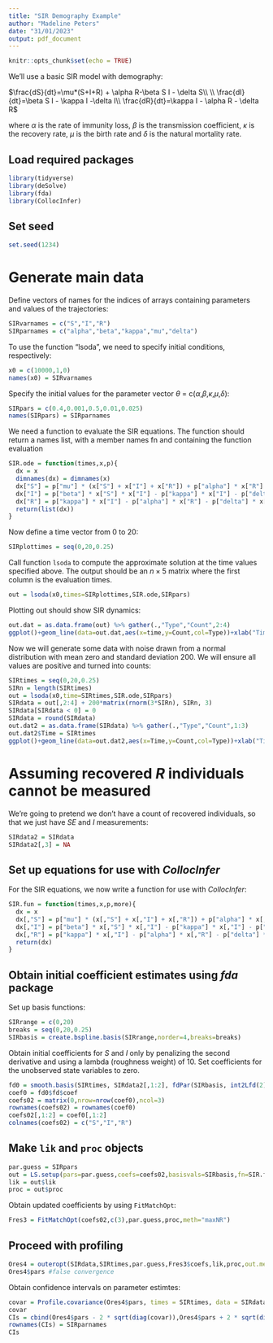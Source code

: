 ```yaml
---
title: "SIR Demography Example"
author: "Madeline Peters"
date: "31/01/2023"
output: pdf_document
---
```


```r
knitr::opts_chunk$set(echo = TRUE)
```

We'll use a basic SIR model with demography:

$\frac{dS}{dt}=\mu*(S+I+R) + \alpha R-\beta S I - \delta S\\ \\ \frac{dI}{dt}=\beta S I - \kappa I -\delta I\\ \frac{dR}{dt}=\kappa I - \alpha R - \delta R$ 

where $\alpha$ is the rate of immunity loss, $\beta$ is the transmission coefficient, $\kappa$ is the recovery rate, $\mu$ is the birth rate and $\delta$ is the natural mortality rate.

## Load required packages
```r
library(tidyverse)
library(deSolve)
library(fda)
library(CollocInfer)
```

## Set seed
```r
set.seed(1234)
```

# Generate main data
Define vectors of names for the indices of arrays containing parameters and values of the trajectories:
```r
SIRvarnames = c("S","I","R")
SIRparnames = c("alpha","beta","kappa","mu","delta")
```

To use the function "lsoda", we need to specify initial conditions, respectively:
```r
x0 = c(10000,1,0)
names(x0) = SIRvarnames
```

Specify the initial values for the parameter vector $\theta$ = c($\alpha$,$\beta$,$\kappa$,$\mu$,$\delta$):
```r
SIRpars = c(0.4,0.001,0.5,0.01,0.025)
names(SIRpars) = SIRparnames
```

We need a function to evaluate the SIR equations. The function should return a names list, with a member names fn and containing the function evaluation
```r
SIR.ode = function(times,x,p){
  dx = x
  dimnames(dx) = dimnames(x)
  dx["S"] = p["mu"] * (x["S"] + x["I"] + x["R"]) + p["alpha"] * x["R"] - p["beta"] * x["S"] * x["I"] - p["delta"] * x["S"]
  dx["I"] = p["beta"] * x["S"] * x["I"] - p["kappa"] * x["I"] - p["delta"] * x["I"]
  dx["R"] = p["kappa"] * x["I"] - p["alpha"] * x["R"] - p["delta"] * x["R"]
  return(list(dx))
}
```

Now define a time vector from 0 to 20:
```r
SIRplottimes = seq(0,20,0.25)
```

Call function `lsoda` to compute the approximate solution at the time values specified above. The output should be an $n \times 5$ matrix where the first column is the evaluation times.
```r
out = lsoda(x0,times=SIRplottimes,SIR.ode,SIRpars)
```

Plotting out should show SIR dynamics:
```r
out.dat = as.data.frame(out) %>% gather(.,"Type","Count",2:4)
ggplot()+geom_line(data=out.dat,aes(x=time,y=Count,col=Type))+xlab("Time")+ylab("Count")+theme_classic()
```
Now we will generate some data with noise drawn from a normal distribution with mean zero and standard deviation 200. We will ensure all values are positive and turned into counts:
```r
SIRtimes = seq(0,20,0.25)
SIRn = length(SIRtimes)
out = lsoda(x0,time=SIRtimes,SIR.ode,SIRpars)
SIRdata = out[,2:4] + 200*matrix(rnorm(3*SIRn), SIRn, 3)
SIRdata[SIRdata < 0] = 0
SIRdata = round(SIRdata)
out.dat2 = as.data.frame(SIRdata) %>% gather(.,"Type","Count",1:3)
out.dat2$Time = SIRtimes
ggplot()+geom_line(data=out.dat2,aes(x=Time,y=Count,col=Type))+xlab("Time")+ylab("Count")+theme_classic()
```
# Assuming recovered $R$ individuals cannot be measured

We're going to pretend we don't have a count of recovered individuals, so that we just have $SE$ and $I$ measurements:
```r
SIRdata2 = SIRdata
SIRdata2[,3] = NA
```

## Set up equations for use with *CollocInfer*

For the SIR equations, we now write a function for use with *CollocInfer*:
```r
SIR.fun = function(times,x,p,more){
  dx = x
  dx[,"S"] = p["mu"] * (x[,"S"] + x[,"I"] + x[,"R"]) + p["alpha"] * x[,"R"] - p["beta"] * x[,"S"] * x[,"I"] - p["delta"] * x[,"S"]
  dx[,"I"] = p["beta"] * x[,"S"] * x[,"I"] - p["kappa"] * x[,"I"] - p["delta"] * x[,"I"]
  dx[,"R"] = p["kappa"] * x[,"I"] - p["alpha"] * x[,"R"] - p["delta"] * x[,"R"]
  return(dx)
}
```

## Obtain initial coefficient estimates using *fda* package

Set up basis functions:
```r
SIRrange = c(0,20)
breaks = seq(0,20,0.25)
SIRbasis = create.bspline.basis(SIRrange,norder=4,breaks=breaks)
```

Obtain initial coefficients for $S$ and $I$ only by penalizing the second derivative and using a lambda (roughness weight) of 10. Set coefficients for the unobserved state variables to zero.
```r
fd0 = smooth.basis(SIRtimes, SIRdata2[,1:2], fdPar(SIRbasis, int2Lfd(2), 10))
coef0 = fd0$fd$coef
coefs02 = matrix(0,nrow=nrow(coef0),ncol=3)
rownames(coefs02) = rownames(coef0)
coefs02[,1:2] = coef0[,1:2]
colnames(coefs02) = c("S","I","R")
```

## Make `lik` and `proc` objects
```r
par.guess = SIRpars
out = LS.setup(pars=par.guess,coefs=coefs02,basisvals=SIRbasis,fn=SIR.fun,lambda=100,times=SIRtimes)
lik = out$lik
proc = out$proc
```

Obtain updated coefficients by using `FitMatchOpt`:
```r
Fres3 = FitMatchOpt(coefs02,c(3),par.guess,proc,meth="maxNR")
```

## Proceed with profiling
```r
Ores4 = outeropt(SIRdata,SIRtimes,par.guess,Fres3$coefs,lik,proc,out.meth="optim",in.meth="optim")
Ores4$pars #false convergence
```
Obtain confidence intervals on parameter estimtes:
```r
covar = Profile.covariance(Ores4$pars, times = SIRtimes, data = SIRdata, coefs = Ores4$coefs, lik = lik, proc = proc)
covar
CIs = cbind(Ores4$pars - 2 * sqrt(diag(covar)),Ores4$pars + 2 * sqrt(diag(covar)) )
rownames(CIs) = SIRparnames
CIs
```



